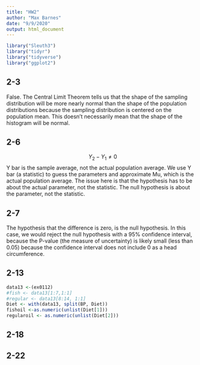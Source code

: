 ```yaml
---
title: "HW2"
author: "Max Barnes"
date: "9/9/2020"
output: html_document
---
```


```r
library("Sleuth3")
library("tidyr")
library("tidyverse")
library("ggplot2")
```

## 2-3
False. The Central Limit Theorem tells us that the shape of the sampling distribution will be more nearly normal than the shape of the population distributions because the sampling distribution is centered on the population mean. This doesn't necessarily mean that  the shape of the histogram will be normal.

## 2-6
$$Y_2 - Y_1 \neq 0$$ 
Y bar is the sample average, not the actual population average. We use Y bar (a statistic) to guess the parameters and approximate Mu, which is the actual population average. The issue here is that the hypothesis has to be about the actual parameter, not the statistic. The null hypothesis is about the parameter, not the statistic.

## 2-7
The hypothesis that the difference is zero, is the null hypothesis. In this case, we would reject the null hypothesis with a 95% confidence interval, because the P-value (the measure of uncertainty) is likely small (less than 0.05) because the confidence interval does not include 0 as a head circumference. 

## 2-13
```r
data13 <-(ex0112)
#fish <- data13[1:7,1:1]
#regular <- data13[8:14, 1:1]
Diet <- with(data13, split(BP, Diet))
fishoil <-as.numeric(unlist(Diet[1]))
regularoil <- as.numeric(unlist(Diet[2]))
```
## 2-18

## 2-22
